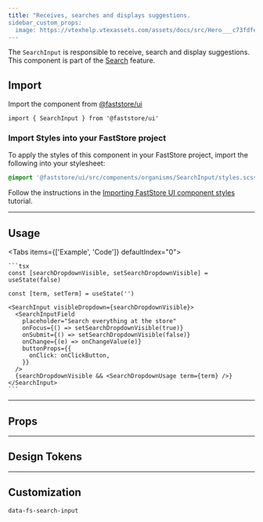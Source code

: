 ```yaml
---
title: "Receives, searches and displays suggestions.
sidebar_custom_props:
  image: https://vtexhelp.vtexassets.com/assets/docs/src/Hero___c73fdfe80ce87c2ccc4701c07e9d5398.png
---
```


The `SearchInput` is responsible to receive, search and display suggestions. This component is part of the [Search](https://developers.vtex.com/docs/guides/faststore/feature-search) feature.

## Import

Import the component from [@faststore/ui](https://developers.vtex.com/docs/guides/faststore/components-index)

```tsx
import { SearchInput } from '@faststore/ui'
```

### Import Styles into your FastStore project

To apply the styles of this component in your FastStore project, import the following into your stylesheet:

```scss
@import '@faststore/ui/src/components/organisms/SearchInput/styles.scss';
```

Follow the instructions in the [Importing FastStore UI component styles](https://developers.vtex.com/docs/guides/faststore/using-themes-importing-ui-components-styles) tutorial.

---

## Usage

<Tabs items={['Example', 'Code']} defaultIndex="0">
  <Tab>
    <OverviewSection>
      <SearchInputUsage />
    </OverviewSection>
  </Tab>
  <Tab>

    ```tsx
    const [searchDropdownVisible, setSearchDropdownVisible] = useState(false)

    const [term, setTerm] = useState('')

    <SearchInput visibleDropdown={searchDropdownVisible}>
      <SearchInputField
        placeholder="Search everything at the store"
        onFocus={() => setSearchDropdownVisible(true)}
        onSubmit={() => setSearchDropdownVisible(false)}
        onChange={(e) => onChangeValue(e)}
        buttonProps={{
          onClick: onClickButton,
        }}
      />
      {searchDropdownVisible && <SearchDropdownUsage term={term} />}
    </SearchInput>
    ```

  </Tab>
</Tabs>

---

## Props

<PropsSection propsList={propsSearchInput} />

---

## Design Tokens

<TokenTable>
  <TokenRow
    token="--fs-search-input-height-desktop"
    value="var(--fs-spacing-6)"
  />
</TokenTable>

---

## Customization

`data-fs-search-input`
